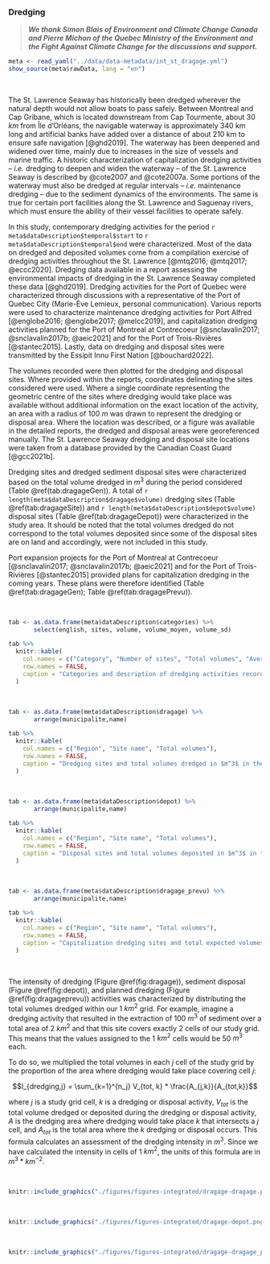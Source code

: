 ### Dredging {#dragage}

> ***We thank Simon Blais of Environment and Climate Change Canada and Pierre Michon of the Quebec Ministry of the Environment and the Fight Against Climate Change for the discussions and support.***

```r
meta <- read_yaml("../data/data-metadata/int_st_dragage.yml")
show_source(meta$rawData, lang = "en")
```

<br/>

The St. Lawrence Seaway has historically been dredged wherever the natural depth would not allow boats to pass safely. Between Montreal and Cap Gribane, which is located downstream from Cap Tourmente, about 30 $km$ from Île d’Orléans, the navigable waterway is approximately 340 km long and artificial banks have added over a distance of about 210 km to ensure safe navigation [@ghd2019]. The waterway has been deepened and widened over time, mainly due to increases in the size of vessels and marine traffic. A historic characterization of capitalization dredging activities -- *i.e.* dredging to deepen and widen the waterway -- of the St. Lawrence Seaway is described by @cote2007 and @cote2007a. Some portions of the waterway must also be dredged at regular intervals -- *i.e.* maintenance dredging -- due to the sediment dynamics of the environments. The same is true for certain port facilities along the St. Lawrence and Saguenay rivers, which must ensure the ability of their vessel facilities to operate safely.

In this study, contemporary dredging activities for the period `r meta$dataDescription$temporal$start` to `r meta$dataDescription$temporal$end` were characterized. Most of the data on dredged and deposited volumes come from a compilation exercise of dredging activities throughout the St. Lawrence [@mtq2016; @mtq2017; @eccc2020]. Dredging data available in a report assessing the environmental impacts of dredging in the St. Lawrence Seaway completed these data [@ghd2019]. Dredging activities for the Port of Quebec were characterized through discussions with a representative of the Port of Quebec City (Marie-Ève Lemieux, personal communication). Various reports were used to characterize maintenance dredging activities for Port Alfred [@englobe2016; @englobe2017; @melcc2019], and capitalization dredging activities planned for the Port of Montreal at Contrecoeur [@snclavalin2017; @snclavalin2017b; @aeic2021] and for the Port of Trois-Rivières [@stantec2015]. Lastly, data on dredging and disposal sites were transmitted by the Essipit Innu First Nation [@bouchard2022].

The volumes recorded were then plotted for the dredging and disposal sites. Where provided within the reports, coordinates delineating the sites considered were used. Where a single coordinate representing the geometric centre of the sites where dredging would take place was available without additional information on the exact location of the activity, an area with a radius of 100 $m$ was drawn to represent the dredging or disposal area. Where the location was described, or a figure was available in the detailed reports, the dredged and disposal areas were georeferenced manually. The St. Lawrence Seaway dredging and disposal site locations were taken from a database provided by the Canadian Coast Guard [@gcc2021b].

Dredging sites and dredged sediment disposal sites were characterized based on the total volume dredged in $m^3$ during the period considered (Table \@ref(tab:dragageGen)). A total of `r length(meta$dataDescription$dragage$volume)` dredging sites (Table \@ref(tab:dragageSite)) and `r length(meta$dataDescription$depot$volume)` disposal sites (Table \@ref(tab:dragageDepot)) were characterized in the study area. It should be noted that the total volumes dredged do not correspond to the total volumes deposited since some of the disposal sites are on land and accordingly, were not included in this study.

Port expansion projects for the Port of Montreal at Contrecoeur [@snclavalin2017; @snclavalin2017b; @aeic2021] and for the Port of Trois-Rivières [@stantec2015] provided plans for capitalization dredging in the coming years. These plans were therefore identified (Table \@ref(tab:dragageGen); Table \@ref(tab:dragagePrevu)).

<br/>

```r
tab <- as.data.frame(meta$dataDescription$categories) %>%
       select(english, sites, volume, volume_moyen, volume_sd)

tab %>%
  knitr::kable(
    col.names = c("Category", "Number of sites", "Total volumes", "Average total volumes", "Standard deviation"),
    row.names = FALSE,
    caption = "Categories and description of dredging activities recorded in the St. Lawrence and the Saguenay river between 2001 and 2020. The volumes are presented in $m^3$."
  )
```

<br/>

```r
tab <- as.data.frame(meta$dataDescription$dragage) %>%
       arrange(municipalite,name)

tab %>%
  knitr::kable(
    col.names = c("Region", "Site name", "Total volumes"),
    row.names = FALSE,
    caption = "Dredging sites and total volumes dredged in $m^3$ in the St. Lawrence and the Saguenay river between 2001 and 2020."
  )
```

<br/>

```r
tab <- as.data.frame(meta$dataDescription$depot) %>%
       arrange(municipalite,name)

tab %>%
  knitr::kable(
    col.names = c("Region", "Site name", "Total volumes"),
    row.names = FALSE,
    caption = "Disposal sites and total volumes deposited in $m^3$ in the St. Lawrence and the Saguenay river between 2001 and 2020."
  )
```

<br/>

```r
tab <- as.data.frame(meta$dataDescription$dragage_prevu) %>%
       arrange(municipalite,name)

tab %>%
  knitr::kable(
    col.names = c("Region", "Site name", "Total volumes"),
    row.names = FALSE,
    caption = "Capitalization dredging sites and total expected volumes in $m^3$ in the St. Lawrence and the Saguenay river."
  )
```

<br/>

The intensity of dredging (Figure \@ref(fig:dragage)), sediment disposal (Figure \@ref(fig:depot)), and planned dredging (Figure \@ref(fig:dragageprevu)) activities was characterized by distributing the total volumes dredged within our 1 $km^2$ grid. For example, imagine a dredging activity that resulted in the extraction of 100 $m^3$ of sediment over a total area of 2 $km^2$ and that this site covers exactly 2 cells of our study grid. This means that the values assigned to the 1 $km^2$ cells would be 50 $m^3$ each.

To do so, we multiplied the total volumes in each $j$ cell of the study grid by the proportion of the area where dredging would take place covering cell $j$:

$$I_{dredging,j} = \sum_{k=1}^{n_j} V_{tot, k} * \frac{A_{j,k}}{A_{tot,k}}$$

where $j$ is a study grid cell, $k$ is a dredging or disposal activity, $V_{tot}$ is the total volume dredged or deposited during the dredging or disposal activity, $A$ is the dredging area where dredging would take place $k$ that intersects a $j$ cell, and $A_{tot}$ is the total area where the $k$ dredging or disposal occurs. This formula calculates an assessment of the dredging intensity in $m^3$. Since we have calculated the intensity in cells of 1 $km^2$, the units of this formula are in $m^3 * km^{-2}$.

<br/>

```r
knitr::include_graphics("./figures/figures-integrated/dragage-dragage.png")
```

<br>

```r
knitr::include_graphics("./figures/figures-integrated/dragage-depot.png")
```

<br>

```r
knitr::include_graphics("./figures/figures-integrated/dragage-dragage_prevu.png")
```

<br>
